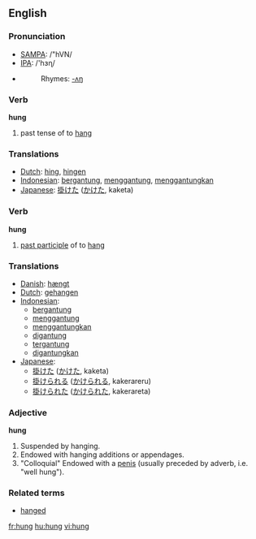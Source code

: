 ==English==
=== Pronunciation ===
*[[w:SAMPA|SAMPA]]: /"hVN/
*[[w:IPA|IPA]]: /'hɜɳ/
*{{audio|en-us-hung.ogg|Audio (US)}}
*:Rhymes: [[Rhymes:English:-ʌŋ|-ʌŋ]]

=== Verb ===

'''hung'''

# past tense of to [[hang]]

=== Translations ===
*[[Dutch]]: [[hing]], [[hingen]]
*[[Indonesian]]: [[gantung|bergantung]], [[gantung|menggantung]], [[gantung|menggantungkan]]
*[[Japanese]]: [[掛けた]] ([[かけた]], kaketa)

=== Verb ===

'''hung'''

# [[past participle]] of to [[hang]]

=== Translations ===
*[[Danish]]: [[hængt]]
*[[Dutch]]: [[gehangen]]
*[[Indonesian]]: 
** [[gantung|bergantung]]
** [[gantung|menggantung]]
** [[gantung|menggantungkan]]
** [[gantung|digantung]]
** [[gantung|tergantung]]
** [[gantung|digantungkan]]
*[[Japanese]]:
** [[掛けた]] ([[かけた]], kaketa)
** [[掛けられる]] ([[かけられる]], kakerareru)
** [[掛けられた]] ([[かけられた]], kakerareta)

=== Adjective ===

'''hung'''

# Suspended by hanging.
# Endowed with hanging additions or appendages.
# "Colloquial" Endowed with a [[penis]] (usually preceded by adverb, i.e. "well hung").

===Related terms===
*[[hanged]]

[[fr:hung]]
[[hu:hung]]
[[vi:hung]]